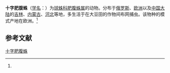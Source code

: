 {{Speciesbox
| name = 十字肥腹蛛
| status = 
| status_system = 
| image = 
| genus = Steatoda
| species = phalerata
| authority = (Panzer, 1801)<ref name='id13081'>{{cite web| url =http://www.bioinfo.cn/db05/BjdwSpecies.php?action=view&id=13081| title =十字肥腹蛛| work =《中国动物物种编目数据库》| publisher =中国科学院微生物研究所| author =中国科学院动物研究所| accessdate =2009-04-28| deadurl =yes| archiveurl =https://web.archive.org/web/20160305005628/http://www.bioinfo.cn/db05/BjdwSpecies.php?action=view&id=13081| archivedate =2016-03-05}}</ref>
}}

'''十字肥腹蛛'''（[[学名|学名]]：{{lang|la|''Steatoda phalerata''}}）为[[球蛛科|球蛛科]][[肥腹蛛属|肥腹蛛属]]的动物。分布于[[俄罗斯|俄罗斯]]、[[欧洲|欧洲]]以及[[中国大陆|中国大陆]]的[[吉林|吉林]]、[[内蒙古|内蒙古]]、[[河北|河北]]等地，多生活于在大豆田的作物间布网捕虫。该物种的模式产地在欧洲。<ref name='id13081'/>

== 参考文献 ==
{{reflist}}

{{Wikispecies|Steatoda phalerata}}
{{Taxonbar|from=Q2587232}}

[[Category:肥腹蛛属|十字肥腹蛛]]


{{蜘蛛小作品}}